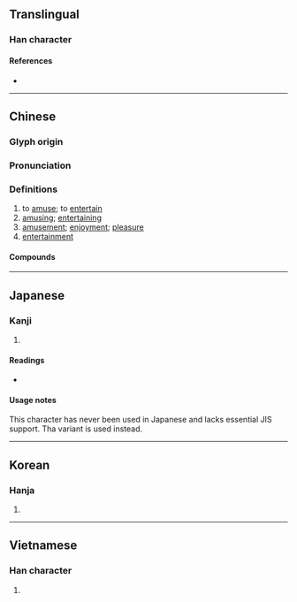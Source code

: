 {{also|娱|娯}}
{{character info/new}}
{{character info|0x2F863}}
==Translingual==

===Han character===
{{Han char|rn=38|rad=女|as=07|sn=10|four=46481|canj=VRVK|ids=⿰女吴}}

====References====
* {{Han ref|kx=0262.190|dkj=06307|dj=0529.090|hdz=21051.081|uh=5A1B|ud=23067|bh=AE54|bd=44628}}

----

==Chinese==
{{zh-forms|s=娱|alt=娯}}

===Glyph origin===
{{Han etym}}

===Pronunciation===
{{zh-pron
|m=yú
|c=jyu4
|h=gd=ngu2
|mn=qz,tw,xm:gû/zz:gî/tw:gô͘/twv:ngô͘
|mn-t=u5
|mc=y
|oc=y
|cat=
}}

===Definitions===
{{zh-hanzi}}

# to [[amuse]]; to [[entertain]]
# [[amusing]]; [[entertaining]]
# [[amusement]]; [[enjoyment]]; [[pleasure]]
# [[entertainment]]

====Compounds====
{{zh-der|動心娛目|娛娛|娛悅|娛樂|娛樂場所|娛樂片|娛樂稅|娛老|娛親|怡然自娛|悅心娛目|悅目娛心|戲綵娛親|文娛活動|歡娛|綵衣娛親|老萊娛親|耳目之娛|自娛|自娛娛人|逍遙自娛}}

----

==Japanese==

===Kanji===
{{ja-kanji|grade=|rs=女07}}

# {{defn|lang=ja|sort=女07}}

====Readings====
* {{ja-readings|on=[[ご]] (go), [[く]] (ku)|kun=[[たのしむ]] (tanoshimu)}}

====Usage notes====
This character has never been used in Japanese and lacks essential JIS support. Tha variant {{m|ja|娯}} is used instead.

----

==Korean==

===Hanja===
{{ko-hanja|hangeul=오|rv=o|mr=o}}

# {{defn|lang=ko|sort=女07}}

----

==Vietnamese==

===Han character===
{{vi-hantu|[[ngu]]|rs=女07}}

# {{defn|lang=vi|sort=女07}}